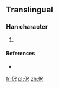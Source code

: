 ==Translingual==

===Han character===
{{Han char|rn=9|rad=人|as=04|sn=6|four=2623<sub>7</sub>|canj=人尸人 (OSO)|ids=⿰[[亻]][[尺]]}}

# {{defn|Han|sort=人04}}

====References====
* {{Han ref|kx=0096.121|hdz=10126.091|uh=4F2C|ud=20268|bh=C9AD|bd=51629}}

[[fr:伬]]
[[pl:伬]]
[[zh:伬]]